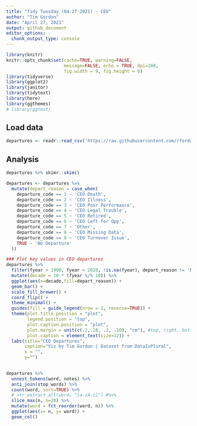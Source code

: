 ```yaml
---
title: "Tidy Tuesday (04-27-2021) - CEO"
author: "Tim Gordon"
date: "April 27, 2021"
output: github_document
editor_options:
  chunk_output_type: console
---
```


```r
library(knitr)
knitr::opts_chunk$set(cache=TRUE, warning=FALSE,
                      message=FALSE, echo = TRUE, dpi=180,
                      fig.width = 9, fig.height = 6)
library(tidyverse)
library(ggplot2)
library(janitor)
library(tidytext)
library(here)
library(ggthemes)
# library(ggtext)
```

## Load data

```r
departures <- readr::read_csv('https://raw.githubusercontent.com/rfordatascience/tidytuesday/master/data/2021/2021-04-27/departures.csv')

```

## Analysis

```r
departures %>% skimr::skim()

departures <- departures %>%
  mutate(depart_reason = case_when(
    departure_code == 1 ~ 'CEO Death',
    departure_code == 2 ~ 'CEO Illness',
    departure_code == 3 ~ 'CEO Poor Performance',
    departure_code == 4 ~ 'CEO Legal Trouble',
    departure_code == 5 ~ 'CEO Retired',
    departure_code == 6 ~ 'CEO Left for Opp',
    departure_code == 7 ~ 'Other',
    departure_code == 8 ~ 'CEO Missing Data',
    departure_code == 9 ~ 'CEO Turnover Issue',
    TRUE ~ 'No Departure'
  )) 
```


```r

### Plot key values in CEO departures
departures %>%
  filter(fyear > 1990, fyear < 2020, !is.na(fyear), depart_reason != 'No Departure', depart_reason != 'Other', depart_reason != 'CEO Missing Data') %>%
  mutate(decade = 10 * (fyear %/% 10)) %>%
  ggplot(aes(x=decade,fill=depart_reason)) +
  geom_bar() +
  scale_fill_brewer() +
  coord_flip() +
  theme_minimal() +
  guides(fill = guide_legend(nrow = 1, reverse=TRUE)) +
  theme(plot.title.position = "plot",
        legend.position = "top",
        plot.caption.position = "plot",
        plot.margin = unit(c(.2,.10, .2, .10), "cm"), #top, right, bottom, left
        plot.caption = element_text(size=12)) +
  labs(title="CEO Departures",
       caption="Viz by Tim Gordon | Dataset from DataIsPlural",
       x = "",
       y="") 
  

departures %>%
  unnest_tokens(word, notes) %>%
  anti_join(stop_words) %>%
  count(word, sort=TRUE) %>%
  # str_extract_all(word, "[a-zA-z]") #%>%
  slice_max(n, n=20) %>%
  mutate(word = fct_reorder(word, n)) %>%
  ggplot(aes(x= n, y= word)) +
  geom_col()





```





